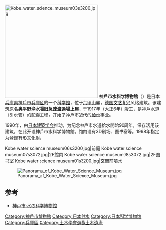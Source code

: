{{coord|34|41|38|N|135|10|33|E|display=title|type:landmark_region:JP-28}}
[[File:Kobe_water_science_museum03s3200.jpg|300px]]
'''神戶市水科学博物館'''（{{jpn|j=神戸市水の科学博物館|hg=こうべしみずのかがくはくぶつかん|rm=Kōbeshi mizunokagaku hakubutsukan}}）是日本[[兵庫県|兵庫県]][[神戶市|神戶市]][[兵庫区|兵庫区]]的一个[[科学館|科学館]]，位于[[六甲山|六甲山]]麓，[[德国|德国]][[文艺复兴|文艺复兴]]风格建筑。该建筑原名'''奥平野浄水場旧急速濾過場上屋'''，于1917年（大正6年）竣工，是神戶水道（引水管）的配套工程，开始了神戶市近代的[[給水|給水]]事业。

1990年，由[[日本建築学会|日本建築学会]]推动，为纪念神戶市水道給水開始90周年，保存活用该建筑，在此开设神戶市水科学博物館。馆内设有3D剧场、图书室等。1998年指定为登録有形文化財。

<gallery>
Kobe water science museum06s3200.jpg|前庭
Kobe water science museum07s3072.jpg|2F館内
Kobe water science museum08s3072.jpg|2F图书室
Kobe water science museum01s3200.jpg|玄関前噴水
</gallery>

[[File:Panorama_of_Kobe_Water_Science_Museum.jpg|thumb]]

==参考==
*[https://web.archive.org/web/20090925012540/http://www.city.kobe.lg.jp/life/town/waterworks/water/hakubutukan/index.html 神戸市:水の科学博物館]

[[Category:神戶市博物館|Category:神戶市博物館]]
[[Category:日本供水|Category:日本供水]]
[[Category:日本科学博物馆|Category:日本科学博物馆]]
[[Category:兵庫區|Category:兵庫區]]
[[Category:土木學會選獎土木遺產|Category:土木學會選獎土木遺產]]